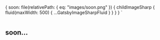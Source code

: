 
  {
    soon: file(relativePath: { eq: "images/soon.png" }) {
      childImageSharp {
        fluid(maxWidth: 500) {
          ...GatsbyImageSharpFluid
        }
      }
    }
  }
`

<ImageWrapper>
  <Img fadeIn={false} fluid={props.data.soon.childImageSharp.fluid} />
</ImageWrapper>

## soon...
